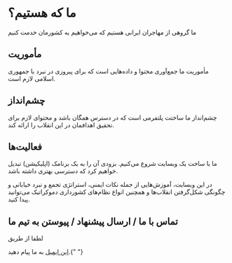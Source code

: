 # ما که هستیم؟

ما گروهی از مهاجران ایرانی هستیم که می‌خواهیم به کشورمان خدمت کنیم

## مأموریت

مأموریت ما جمع‌آوری محتوا و داده‌هایی است که برای پیروزی در نبرد با جمهوری اسلامی لازم است.

## چشم‌انداز

چشم‌انداز ما ساختت پلتفرمی است که در دسترس همگان باشد و محتوای لازم برای تحقیق اهدافمان در این انقلاب را ارائه کند.

## فعالیت‌ها

ما با ساخت یک وبسایت شروع می‌کنیم. بزودی آن را به یک برنامک (اپلیکیشن) تبدیل خواهیم کرد که دسترسی بهتری داشته باشد.

در این وبسایت، آموزش‌هایی از جمله نکات ایمنی، استراتژی تجمع و نبرد خیابانی و چگونگی شکل‌گرفتن انقلاب‌ها و همچنین انواع نظام‌های کشورداری دموکراتیک می‌توانید پیدا کنید.

## تماس با ما / ارسال پیشنهاد / پیوستن به تیم ‌ما

لطفا از طریق

<a href="mailto:iranremembers@proton.me">این ایمیل</a>
به ما پیام دهید.{" "}
